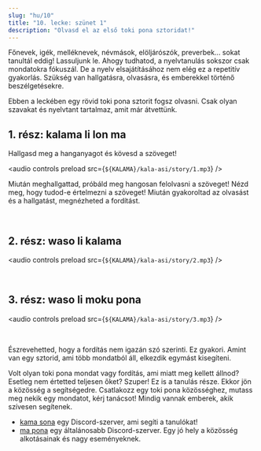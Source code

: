 ```yaml
---
slug: "hu/10"
title: "10. lecke: szünet 1"
description: "Olvasd el az első toki pona sztoridat!"
---
```



Főnevek, igék, melléknevek, névmások, elöljárószók, preverbek... sokat tanultál eddig! Lassuljunk le. Ahogy tudhatod, a nyelvtanulás sokszor csak mondatokra fókuszál. De a nyelv elsajátításához nem elég ez a repetitív gyakorlás. Szükség van hallgatásra, olvasásra, és emberekkel történő beszélgetésekre.

Ebben a leckében egy rövid toki pona sztorit fogsz olvasni. Csak olyan szavakat és nyelvtant tartalmaz, amit már átvettünk.

## 1. rész: kalama li lon ma

Hallgasd meg a hanganyagot és kövesd a szöveget! 

<audio controls preload src={`${KALAMA}/kala-asi/story/1.mp3`} />

Miután meghallgattad, próbáld meg hangosan felolvasni a szöveget! Nézd meg, hogy tudod-e értelmezni a szöveget! Miután gyakoroltad az olvasást és a hallgatást, megnézheted a fordítást.

<Tabbed id="1">
  <Row sl="soweli li lon ma kasi." m="Egy szarvas volt az erdőben." />
  <Row sl="nimi ona li soweli Mumu." m="A neve Mumu." />
  <Row sl="soweli Mumu li lape pona." m="Mumu aludt, mint a bunda." />
  <Row sl="kasi li awen e lape ona." m="A fák védték az alvását." />
  <br />
  <Row sl="kalama nasa suli li kama." m="Egy furcsa hangos zajt hallott." />
  <Row sl="lape li weka tan soweli." m="A szarvas felébredt." />
  <Row sl="soweli li wile sona e kalama." m="Többet akart tudni a hangról." />
</Tabbed>

## 2. rész: waso li kalama

<audio controls preload src={`${KALAMA}/kala-asi/story/2.mp3`} />

<Tabbed id="2">
  <Row sl="waso lili suwi li kama." m="Jött egy kicsi cuki veréb." />
  <Row sl="nimi ona li waso Siju." m="A neve Siju." />
  <Row sl="soweli li lukin e ona." m="A szarvas ránézett a verébre." />
  <Row sl="soweli li kama sona e ni:" m="A szarvas megtudta:" />
  <Row sl="kalama wawa li tan waso ni." m="a hang ettől a verébtől jött." />
  <br />
  <Row sl="waso li wile moku." m="A veréb éhes volt." />
  <Row sl="wile ona li suli." m="Kétségbe volt esve." />
  <Row sl="ona li kalama suli tan ni." m="Ezért üvöltött." />
</Tabbed>

## 3. rész: waso li moku pona

<audio controls preload src={`${KALAMA}/kala-asi/story/3.mp3`} />

<Tabbed id="3">
  <Row sl="ni li ike tawa soweli Mumu." m="Ez elszomorította Mumut." />
  <Row sl="soweli li wile pona e waso." m="A szarvas segíteni akart a verébnek." />
  <Row sl="soweli li pana e pipi suli tawa ona." m="Egy nagy hernyót adott neki." />
  <br />
  <Row sl="waso li moku e pipi." m="A veréb megette a hernyót." />
  <Row sl="ni li pona tawa ona." m="Ez kielégítette éhségét." />
</Tabbed>

Észrevehetted, hogy a fordítás nem igazán szó szerinti. Ez gyakori. Amint van egy sztorid, ami több mondatból áll, elkezdik egymást kisegíteni.

Volt olyan toki pona mondat vagy fordítás, ami miatt meg kellett állnod? Esetleg nem értetted teljesen őket? Szuper! Ez is a tanulás része. Ekkor jön a közösség a segítségedre. Csatlakozz egy toki pona közösséghez, mutass meg nekik egy mondatot, kérj tanácsot! Mindig vannak emberek, akik szívesen segítenek.

* [kama sona](https://discord.gg/ChC6qtVsSE) egy Discord-szerver, ami segíti a tanulókat!
* [ma pona](https://discord.gg/6zkugJFU4x) egy általánosabb Discord-szerver. Egy jó hely a közösség alkotásainak és nagy eseményeknek.


